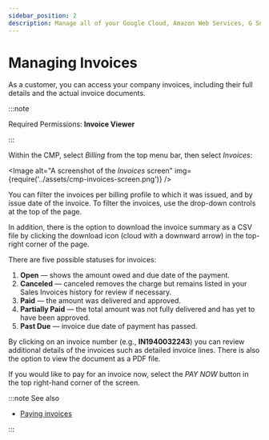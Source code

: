 ```yaml
---
sidebar_position: 2
description: Manage all of your Google Cloud, Amazon Web Services, G Suite or Office 365 invoices in all place
---
```


# Managing Invoices

As a customer, you can access your company invoices, including their full details and the actual invoice documents.

:::note

Required Permissions: **Invoice Viewer**

:::

Within the CMP, select _Billing_ from the top menu bar, then select _Invoices_:


<Image
  alt="A screenshot of the _Invoices_ screen"
  img={require('../assets/cmp-invoices-screen.png')}
/>

You can filter the invoices per billing profile to which it was issued, and by issue date of the invoice. To filter the invoices, use the drop-down controls at the top of the page.

In addition, there is the option to download the invoice summary as a CSV file by clicking the download icon (cloud with a downward arrow) in the top-right corner of the page.

There are five possible statuses for invoices:

1. **Open** &mdash; shows the amount owed and due date of the payment.
2. **Canceled** &mdash; canceled removes the charge but remains listed in your Sales Invoices history for review if necessary.
3. **Paid** &mdash; the amount was delivered and approved.
4. **Partially Paid** &mdash; the total amount was not fully delivered and has yet to have been approved.
5. **Past Due** &mdash; invoice due date of payment has passed.

By clicking on an invoice number (e.g., **IN1940032243**) you can review additional details of the invoices such as detailed invoice lines. There is also the option to view the document as a PDF file.

If you would like to pay for an invoice now, select the _PAY NOW_ button in the top right-hand corner of the screen.

:::note See also

- [Paying invoices](paying-invoices-with-credit-card-or-ach.mdx)

:::

